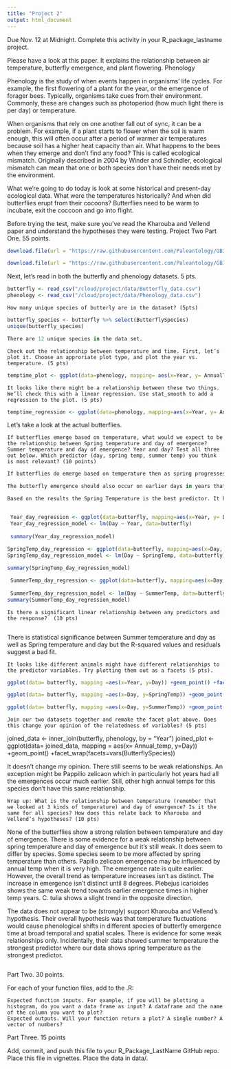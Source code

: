 ```yaml
---
title: "Project 2"
output: html_document
---
```


Due Nov. 12 at Midnight.
Complete this activity in your R_package_lastname project.

Please have a look at this paper. It explains the relationship between air temperature, butterfly emergence, and plant flowering.
Phenology

Phenology is the study of when events happen in organisms’ life cycles. For example, the first flowering of a plant for the year, or the emergence of forager bees. Typically, organisms take cues from their environment. Commonly, these are changes such as photoperiod (how much light there is per day) or temperature.

When organisms that rely on one another fall out of sync, it can be a problem. For example, if a plant starts to flower when the soil is warm enough, this will often occur after a period of warmer air temperatures because soil has a higher heat capacity than air. What happens to the bees when they emerge and don’t find any food? This is called ecological mismatch. Originally described in 2004 by Winder and Schindler, ecological mismatch can mean that one or both species don’t have their needs met by the environment.

What we’re going to do today is look at some historical and present-day ecological data. What were the temperatures historically? And when did butterflies erupt from their cocoons? Butterflies need to be warm to incubate, exit the coccoon and go into flight.

Before trying the test, make sure you’ve read the Kharouba and Vellend paper and understand the hypotheses they were testing.
Project Two
Part One. 55 points.
```r
download.file(url = "https://raw.githubusercontent.com/Paleantology/GBIO153H/master/data/Butterfly_data.csv", destfile = "data/Butterfly_data.csv")

download.file(url = "https://raw.githubusercontent.com/Paleantology/GBIO153H/master/data/Phenology_data.csv", destfile = "data/Phenology_data.csv")
```


Next, let’s read in both the butterfly and phenology datasets. 5 pts.

```r
butterfly <- read_csv("/cloud/project/data/Butterfly_data.csv")
phenology <- read_csv("/cloud/project/data/Phenology_data.csv")
```

    How many unique species of butterly are in the dataset? (5pts)
```r
butterfly_species <- butterfly %>% select(ButterflySpecies)
unique(butterfly_species)

There are 12 unique species in the data set. 

```


    Check out the relationship between temperature and time. First, let’s plot it. Choose an approriate plot type, and plot the year vs. temperature. (5 pts)

```r
temptime_plot <- ggplot(data=phenology, mapping= aes(x=Year, y= AnnualTemp)) + geom_point()
```

    It looks like there might be a relationship between these two things. We’ll check this with a linear regression. Use stat_smooth to add a regression to the plot. (5 pts)

```r
temptime_regression <- ggplot(data=phenology, mapping=aes(x=Year, y= AnnualTemp)) + geom_point() + stat_smooth()
```

Let’s take a look at the actual butterflies.

    If butterflies emerge based on temperature, what would we expect to be the relationship between Spring temperature and day of emergence? Summer temperature and day of emergence? Year and day? Test all three out below. Which predictor (day, spring temp, summer temp) you think is most relevant? (10 points)
    

```r

If butterflies do emerge based on temperature then as spring progresses and temperature increases the amount of butterflies emerging should increase accordingly. The same applies for summer, leading up to the peak temperature in summer. Then there should be a decrease as summer cools towards the start of fall. 

The butterfly emergence should also occur on earlier days in years that have higher mean temperature.

Based on the results the Spring Temperature is the best predictor. It has the closest appearance and statistical support for an actual relationship. 


 Year_day_regression <- ggplot(data=butterfly, mapping=aes(x=Year, y= Day)) + geom_point() + stat_smooth() 
 Year_day_regression_model <- lm(Day ~ Year, data=butterfly)
 
 summary(Year_day_regression_model)
 
SpringTemp_day_regression <- ggplot(data=butterfly, mapping=aes(x=Day, y= SpringTemp)) + geom_point() + stat_smooth()
SpringTemp_day_regression_model <- lm(Day ~ SpringTemp, data=butterfly)

summary(SpringTemp_day_regression_model)

 SummerTemp_day_regression <- ggplot(data=butterfly, mapping=aes(x=Day, y= SummerTemp)) + geom_point() + stat_smooth()
 
 SummerTemp_day_regression_model <- lm(Day ~ SummerTemp, data=butterfly)
summary(SummerTemp_day_regression_model)
```

    Is there a significant linear relationship between any predictors and the response?  (10 pts)

```r

```

There is statistical significance between Summer temperature and day as well as Spring temperature and day but the R-squared values and residuals suggest a bad fit.

    It looks like different animals might have different relationships to the predictor variables. Try plotting them out as a facets (5 pts).

```r
ggplot(data= butterfly, mapping =aes(x=Year, y=Day)) +geom_point() +facet_wrap(facets=vars(ButterflySpecies))

ggplot(data= butterfly, mapping =aes(x=Day, y=SpringTemp)) +geom_point() +facet_wrap(facets=vars(ButterflySpecies))

ggplot(data= butterfly, mapping =aes(x=Day, y=SummerTemp)) +geom_point() +facet_wrap(facets=vars(ButterflySpecies))
```

    Join our two datasets together and remake the facet plot above. Does this change your opinion of the relatedness of variables? (5 pts)

joined_data <- inner_join(butterfly, phenology, by = "Year")
joined_plot <- ggplot(data= joined_data, mapping = aes(x= Annual_temp, y=Day)) +geom_point() +facet_wrap(facets=vars(ButterflySpecies))

It doesn't change my opinion. There still seems to be weak relationships. An exception might be Pappilio zelicaon which in particularly hot years had all the emergences occur much earlier. Still, other high annual temps for this species don't have this same relationship. 

    Wrap up: What is the relationship between temperature (remember that we looked at 3 kinds of temperature) and day of emergence? Is it the same for all species? How does this relate back to Kharouba and Vellend’s hypotheses? (10 pts)
    
    

None of the butterflies show a strong relation between temperature and day of emergence. There is some evidence for a weak relationship between spring temperature and day of emergence but it's still weak. It does seem to differ by species. Some species seem to be more affected by spring temperature than others. Papilio zelicaon emergence may be influenced by annual temp when it is very high. The emergence rate is quite earlier. However, the overall trend as temperature increases isn't as distinct. The increase in emergence isn't distinct until 8 degrees. Plebejus icarioides shows the same weak trend towards earlier emergence times in higher temp years. C. tulia shows a slight trend in the opposite direction. 

The data does not appear to be (strongly) support Kharouba and Vellend's hypothesis. Their overall hypothesis was that temperature fluctuations would cause phenological shifts in different species of butterfly emergence time at broad temporal and spatial scales. There is evidence for some weak relationships only. Incidentally, their data showed summer temperature the strongest predictor where our data shows spring temperature as the strongest predictor. 
```r

```

Part Two. 30 points.

For each of your function files, add to the .R:

    Expected function inputs. For example, if you will be plotting a histogram, do you want a data frame as input? A dataframe and the name of the column you want to plot?
    Expected outputs. Will your function return a plot? A single number? A vector of numbers?

Part Three. 15 points

Add, commit, and push this file to your R_Package_LastName GitHub repo. Place this file in vignettes. Place the data in data/.